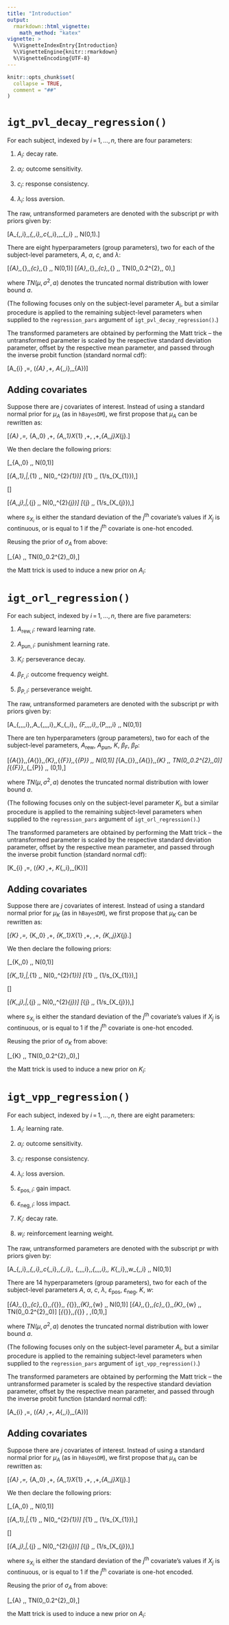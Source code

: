 ```yaml
---
title: "Introduction"
output:
  rmarkdown::html_vignette:
    math_method: "katex"
vignette: >
  %\VignetteIndexEntry{Introduction}
  %\VignetteEngine{knitr::rmarkdown}
  %\VignetteEncoding{UTF-8}
---
```


```r
knitr::opts_chunk$set(
  collapse = TRUE,
  comment = "##"
)
```

# `igt_pvl_decay_regression()`

For each subject, indexed by $i \,=\, 1,\,\ldots,\,n$, there are four parameters:

1. $A_{i}$: decay rate.

2. $\alpha_{i}$: outcome sensitivity.

3. $c_{i}$: response consistency.

4. $\lambda_{i}$: loss aversion.

The raw, untransformed parameters are denoted with the subscript $\text{pr}$ with priors given by:

\[A_{\text{pr},\,i},\,\alpha_{\text{pr},\,i},\,c_{\text{pr},\,i},\,\lambda_{\text{pr},\,i}
\,\stackrel{\text{iid}}{\sim}\, N(0,1).\]

There are eight hyperparameters (group parameters), two for each of the subject-level parameters,
$A$, $\alpha$, $c$, and $\lambda$:

\[\mu_{A},\,\mu_{\alpha},\,\mu_{c},\,\mu_{\lambda} \,\stackrel{\text{iid}}{\sim}\, N(0,1)\]
\[\sigma_{A},\,\sigma_{\alpha},\,\sigma_{c},\,\sigma_{\lambda} \,\stackrel{\text{iid}}{\sim}\, TN(0,\,0.2^{2},\, 0),\]

where $TN(\mu,\,\sigma^{2},\,a)$ denotes the truncated normal distribution with lower bound $a$.

(The following focuses only on the subject-level parameter $A_{i}$, but a similar procedure is
applied to the remaining subject-level parameters when supplied to the `regression_pars` argument of
`igt_pvl_decay_regression()`.)

The transformed parameters are obtained by performing the Matt trick -- the untransformed parameter
is scaled by the respective standard deviation parameter, offset by the respective mean parameter,
and passed through the inverse probit function (standard normal cdf):

\[A_{i} \,=\, \Phi(\mu_{A} \,+\, A_{\text{pr},\,i}\,\sigma_{A})\]

## Adding covariates

Suppose there are $j$ covariates of interest. Instead of using a standard normal prior for
$\mu_{A}$ (as in `hBayesDM`), we first propose that $\mu_{A}$ can be rewritten as:

\[\mu_{A} \,=\, \beta_{A,\,0} \,+\, \beta_{A,\,1}X_{1} \,+\, \ldots \,+\,\beta_{A,\,j}X_{j}.\]

We then declare the following priors:

\[\beta_{A,\,0} \,\sim\, N(0,1)\]

\[\beta_{A,\,1}\,|\,\sigma_{1} \,\sim\, N(0,\,\sigma^{2}_{1})\]
\[\sigma_{1} \,\sim\, \text{Exp}(1/s_{X_{1}}),\]

\[\vdots\]

\[\beta_{A,\,j}\,|\,\sigma_{j} \,\sim\, N(0,\,\sigma^{2}_{j})\]
\[\sigma_{j} \,\sim\, \text{Exp}(1/s_{X_{j}}),\]

where $s_{X_{i}}$ is either the standard deviation of the $j^{\text{th}}$ covariate's values if
$X_{j}$ is continuous, or is equal to 1 if the $j^{\text{th}}$ covariate is one-hot encoded.

Reusing the prior of $\sigma_{A}$ from above:

\[\sigma_{A} \,\sim\, TN(0,\,0.2^{2},\,0),\]

the Matt trick is used to induce a new prior on $A_{i}$:
\begin{align*}
A_{i} &\,=\, \Phi(\mu_{A} \,+\, A_{\text{pr},\,i}\,\sigma_{A})\\[3mm]
&\,=\, \Phi(\beta_{A,\,0} \,+\, \beta_{A,\,1}X_{1} \,+\, \ldots \,+\, \beta_{A,\,j}X_{j} \,+\,
A_{\text{pr},\,i}\,\sigma_{A})
\end{align*}

# `igt_orl_regression()`

For each subject, indexed by $i \,=\, 1,\,\ldots,\,n$, there are five parameters:

1. $A_{\text{rew},\,i}$: reward learning rate.

2. $A_{\text{pun},\,i}$: punishment learning rate.

3. $K_{i}$: perseverance decay.

4. $\beta_{F,\,i}$: outcome frequency weight.

5. $\beta_{P,\,i}$: perseverance weight.

The raw, untransformed parameters are denoted with the subscript $\text{pr}$ with priors given by:

\[A_{\text{rew},\,\text{pr},\,i},\,A_{\text{pun},\,\text{pr},\,i},\,K_{\text{pr},\,i},\,
\beta_{F,\,\text{pr},\,i},\,\beta_{P,\,\text{pr},\,i} \,\stackrel{\text{iid}}{\sim}\, N(0,1)\]

There are ten hyperparameters (group parameters), two for each of the subject-level parameters,
$A_{\text{rew}}$, $A_{\text{pun}}$, $K$, $\beta_{F}$, $\beta_{P}$:

\[\mu_{A_{\text{rew}}},\,\mu_{A_{\text{pun}}},\,\mu_{K},\,\mu_{\beta_{F}},\,\mu_{\beta_{P}}
\,\stackrel{\text{iid}}{\sim}\, N(0,1)\]
\[\sigma_{A_{\text{rew}}},\,\sigma_{A_{\text{pun}}},\,\sigma_{K} \,\stackrel{\text{iid}}{\sim}\,
TN(0,\,0.2^{2},\,0)\]
\[\sigma_{\beta_{F}},\,\sigma_{\beta_{P}} \,\stackrel{\text{iid}}{\sim}\, \text{Cauchy}(0,1),\]

where $TN(\mu,\,\sigma^{2},\,a)$ denotes the truncated normal distribution with lower bound $a$.

(The following focuses only on the subject-level parameter $K_{i}$, but a similar procedure is
applied to the remaining subject-level parameters when supplied to the `regression_pars` argument of
`igt_orl_regression()`.)

The transformed parameters are obtained by performing the Matt trick -- the untransformed parameter
is scaled by the respective standard deviation parameter, offset by the respective mean parameter,
and passed through the inverse probit function (standard normal cdf):

\[K_{i} \,=\, \Phi(\mu_{K} \,+\, K_{\text{pr},\,i}\,\sigma_{K})\]

## Adding covariates

Suppose there are $j$ covariates of interest. Instead of using a standard normal prior for $\mu_{K}$
(as in `hBayesDM`), we first propose that $\mu_{K}$ can be rewritten as:

\[\mu_{K} \,=\, \beta_{K,\,0} \,+\, \beta_{K,\,1}X_{1} \,+\, \ldots \,+\, \beta_{K,\,j}X_{j}.\]

We then declare the following priors:

\[\beta_{K,\,0} \,\sim\, N(0,1)\]

\[\beta_{K,\,1}\,|\,\sigma_{1} \,\sim\, N(0,\,\sigma^{2}_{1})\]
\[\sigma_{1} \,\sim\, \text{Exp}(1/s_{X_{1}}),\]

\[\vdots\]

\[\beta_{K,\,j}\,|\,\sigma_{j} \,\sim\, N(0,\,\sigma^{2}_{j})\]
\[\sigma_{j} \,\sim\, \text{Exp}(1/s_{X_{j}}),\]

where $s_{X_{i}}$ is either the standard deviation of the $j^{\text{th}}$ covariate's values if
$X_{j}$ is continuous, or is equal to 1 if the $j^{\text{th}}$ covariate is one-hot encoded.

Reusing the prior of $\sigma_{K}$ from above:

\[\sigma_{K} \,\sim\, TN(0,\,0.2^{2},\,0),\]

the Matt trick is used to induce a new prior on $K_{i}$:
\begin{align*}
K_{i} &\,=\, \Phi(\mu_{K} \,+\, K_{\text{pr},\,i}\,\sigma_{K})\\[3mm]
&\,=\, \Phi(\beta_{K,\,0} \,+\, \beta_{K,\,1}X_{1} \,+\, \ldots \,+\, \beta_{K,\,j}X_{j} \,+\,
K_{\text{pr},\,i}\,\sigma_{K})
\end{align*}

# `igt_vpp_regression()`

For each subject, indexed by $i \,=\, 1,\,\ldots,\,n$, there are eight parameters:

1. $A_{i}$: learning rate.

2. $\alpha_{i}$: outcome sensitivity.

3. $c_{i}$: response consistency.

4. $\lambda_{i}$: loss aversion.

5. $\varepsilon_{\text{pos},\,i}$: gain impact.

6. $\varepsilon_{\text{neg},\,i}$: loss impact.

7. $K_{i}$: decay rate.

8. $w_{i}$: reinforcement learning weight.

The raw, untransformed parameters are denoted with the subscript $\text{pr}$ with priors given by:

\[A_{\text{pr},\,i},\,\alpha_{\text{pr},\,i},\,c_{\text{pr},\,i},\,\lambda_{\text{pr},\,i},\,
\varepsilon_{\text{pos},\,\text{pr},\,i},\,\varepsilon_{\text{neg},\,\text{pr},\,i},\,
K_{\text{pr},\,i},\,w_{\text{pr},\,i} \,\stackrel{\text{iid}}{\sim}\, N(0,1)\]

There are 14 hyperparameters (group parameters), two for each of the subject-level parameters $A$,
$\alpha$, $c$, $\lambda$, $\varepsilon_{\text{pos}}$, $\varepsilon_{\text{neg}}$, $K$, $w$:

\[\mu_{A},\,\mu_{\alpha},\,\mu_{c},\,\mu_{\lambda},\,\mu_{\varepsilon_{\text{pos}}},\,
\mu_{\varepsilon_{\text{neg}}},\,\mu_{K},\,\mu_{w} \,\stackrel{\text{iid}}{\sim}\, N(0,1)\]
\[\sigma_{A},\,\sigma_{\alpha},\,\sigma_{c},\,\sigma_{\lambda},\,\sigma_{K},\,\sigma_{w}
\,\stackrel{\text{iid}}{\sim}\, TN(0,\,0.2^{2},\,0)\]
\[\sigma_{\varepsilon_{\text{pos}}},\,\sigma_{\varepsilon_{\text{neg}}} \,\stackrel{\text{iid}}{\sim}
\,\text{Cauchy}(0,1),\]

where $TN(\mu,\,\sigma^{2},\,a)$ denotes the truncated normal distribution with lower bound $a$.

(The following focuses only on the subject-level parameter $A_{i}$, but a similar procedure is
applied to the remaining subject-level parameters when supplied to the `regression_pars` argument
of `igt_vpp_regression()`.)

The transformed parameters are obtained by performing the Matt trick -- the untransformed parameter
is scaled by the respective standard deviation parameter, offset by the respective mean parameter,
and passed through the inverse probit function (standard normal cdf):

\[A_{i} \,=\, \Phi(\mu_{A} \,+\, A_{\text{pr},\,i}\,\sigma_{A})\]

## Adding covariates

Suppose there are $j$ covariates of interest. Instead of using a standard normal prior for
$\mu_{A}$ (as in `hBayesDM`), we first propose that $\mu_{A}$ can be rewritten as:

\[\mu_{A} \,=\, \beta_{A,\,0} \,+\, \beta_{A,\,1}X_{1} \,+\, \ldots \,+\,\beta_{A,\,j}X_{j}.\]

We then declare the following priors:

\[\beta_{A,\,0} \,\sim\, N(0,1)\]

\[\beta_{A,\,1}\,|\,\sigma_{1} \,\sim\, N(0,\,\sigma^{2}_{1})\]
\[\sigma_{1} \,\sim\, \text{Exp}(1/s_{X_{1}}),\]

\[\vdots\]

\[\beta_{A,\,j}\,|\,\sigma_{j} \,\sim\, N(0,\,\sigma^{2}_{j})\]
\[\sigma_{j} \,\sim\, \text{Exp}(1/s_{X_{j}}),\]

where $s_{X_{i}}$ is either the standard deviation of the $j^{\text{th}}$ covariate's values if
$X_{j}$ is continuous, or is equal to 1 if the $j^{\text{th}}$ covariate is one-hot encoded.

Reusing the prior of $\sigma_{A}$ from above:

\[\sigma_{A} \,\sim\, TN(0,\,0.2^{2},\,0),\]

the Matt trick is used to induce a new prior on $A_{i}$:
\begin{align*}
A_{i} &\,=\, \Phi(\mu_{A} \,+\, A_{\text{pr},\,i}\,\sigma_{A})\\[3mm]
&\,=\, \Phi(\beta_{A,\,0} \,+\, \beta_{A,\,1}X_{1} \,+\, \ldots \,+\, \beta_{A,\,j}X_{j} \,+\,
A_{\text{pr},\,i}\,\sigma_{A})
\end{align*}
